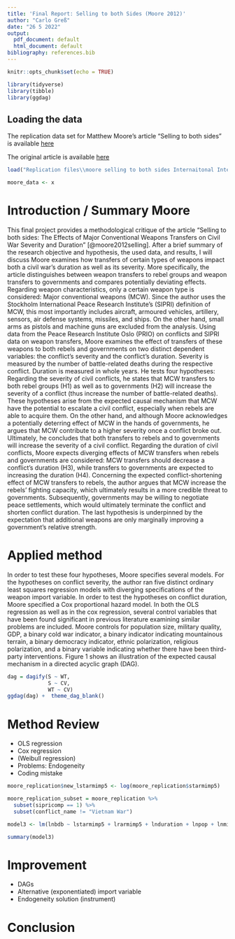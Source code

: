 ```yaml
---
title: 'Final Report: Selling to both Sides (Moore 2012)'
author: "Carlo Greß"
date: "26 5 2022"
output:
  pdf_document: default
  html_document: default
bibliography: references.bib 
---
```


```r
knitr::opts_chunk$set(echo = TRUE)
```


```r
library(tidyverse)
library(tibble)
library(ggdag)
```

## Loading the data 

The replication data set for Matthew Moore's article "Selling to both sides" is available [here](https://dataverse.harvard.edu/dataset.xhtml?persistentId=doi:10.7910/DVN/8PKAI0)

The original article is available [here](https://www.tandfonline.com/doi/pdf/10.1080/03050629.2012.676511?casa_token=JNzRApl8w24AAAAA:Sth2YQPRDCYC-RSAX90DJVyzofnIauIWa9eU7561mATdM_fm2NdfEJHqKdOOavQeNwlJNLF-mvJExw ) 

```r
load("Replication files\\moore selling to both sides Internaitonal Interactions.RData")

moore_data <- x
```


# Introduction / Summary Moore 
This final project provides a methodological critique of the article "Selling to both sides: The Effects of Major Conventional Weapons Transfers on Civil War Severity and Duration" [@moore2012selling]. After a brief summary of the research objective and hypothesis, the used data, and results, I will discuss Moore examines how transfers of certain types of weapons impact both a civil war's duration as well as its severity. More specifically, the article distinguishes between weapon transfers to rebel groups and weapon transfers to governments and compares potentially deviating effects. Regarding weapon characteristics, only a certain weapon type is considered: Major conventional weapons (MCW). Since the author uses the Stockholm International Peace Research Institute's (SIPRI) definition of MCW, this most importantly includes aircraft, armoured vehicles, artillery, sensors, air defense systems, missiles, and ships. On the other hand, small arms as pistols and machine guns are excluded from the analysis. 
Using data from the Peace Research Institute Oslo (PRIO) on conflicts and SIPRI data on weapon transfers, Moore examines the effect of transfers of these weapons to both rebels and governments on two distinct dependent variables: the conflict's severity and the conflict's duration. Severity is measured by the number of battle-related deaths during the respective conflict. Duration is measured in whole years. He tests four hypotheses: Regarding the severity of civil conflicts, he states that MCW transfers to both rebel groups (H1) as well as to governments (H2) will increase the severity of a conflict (thus increase the number of battle-related deaths). These hypotheses arise from the expected causal mechanism that MCW have the potential to escalate a civil conflict, especially when rebels are able to acquire them. On the other hand, and although Moore acknowledges a potentially deterring effect of MCW in the hands of governments, he argues that MCW contribute to a higher severity once a conflict broke out. Ultimately, he concludes that both transfers to rebels and to governments will increase the severity of a civil conflict. 
Regarding the duration of civil conflicts, Moore expects diverging effects of MCW transfers when rebels and governments are considered: MCW transfers should decrease a conflict’s duration (H3), while transfers to governments are expected to increasing the duration (H4). Concerning the expected conflict-shortening effect of MCW transfers to rebels, the author argues that MCW increase the rebels’ fighting capacity, which ultimately results in a more credible threat to governments. Subsequently, governments may be willing to negotiate peace settlements, which would ultimately terminate the conflict and shorten conflict duration. The last hypothesis is underpinned by the expectation that additional weapons are only marginally improving a government’s relative strength.

# Applied method
In order to test these four hypotheses, Moore specifies several models. For the hypotheses on conflict severity, the author ran five distinct ordinary least squares regression models with diverging specifications of the weapon import variable. In order to test the hypotheses on conflict duration, Moore specified a Cox proportional hazard model. In both the OLS regression as well as in the cox regression, several control variables that have been found significant in previous literature examining similar problems are included. Moore controls for population size, military quality, GDP, a binary cold war indicator, a binary indicator indicating mountainous terrain, a binary democracy indicator, ethnic polarization, religious polarization, and a binary variable indicating whether there have been third-party interventions. Figure 1 shows an illustration of the expected causal mechanism in a directed acyclic graph (DAG). 

```r
dag = dagify(S ~ WT,
             S ~ CV,
             WT ~ CV)
ggdag(dag) +  theme_dag_blank()
```

# Method Review 
-	OLS regression
-	Cox regression
-	(Weibull regression)
-	Problems: Endogeneity
-	Coding mistake

```r
moore_replication$new_lstarmimp5 <- log(moore_replication$starmimp5)
```

```r
moore_replication_subset = moore_replication %>% 
  subset(sipricomp == 1) %>% 
  subset(conflict_name != "Vietnam War")
```

```r
model3 <- lm(lnbdb ~ lstarmimp5 + lrarmimp5 + lnduration + lnpop + lnmilqual + lngdp + cw + lnmountain + democ  + ethnicpolar + relpolar, data = moore_replication_subset)
```

```r
summary(model3)
```


# Improvement 
-	DAGs
-	Alternative (exponentiated) import variable 
-	Endogeneity solution (instrument)

# Conclusion 
